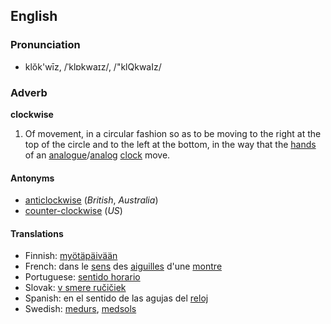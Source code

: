 ==English==
===Pronunciation===
*klŏk'wīz, /ˈklɒkwaɪz/, /"klQkwaIz/

===Adverb===
'''clockwise'''

# Of movement, in a circular fashion so as to be moving to the right at the top of the circle and to the left at the bottom, in the way that the [[hand]]s of an [[analogue]]/[[analog]] [[clock]] move.

====Antonyms====
*[[anticlockwise]] (''British'', ''Australia'')
*[[counter-clockwise]] (''US'')

====Translations====
*Finnish: [[myötäpäivään]]
*French: dans le [[sens]] des [[aiguille|aiguilles]] d'une [[montre]]
*Portuguese: [[sentido horario]]
*Slovak: [[v smere ručičiek]]
*Spanish: en el sentido de las agujas del [[reloj]]
*Swedish: [[medurs]], [[medsols]]